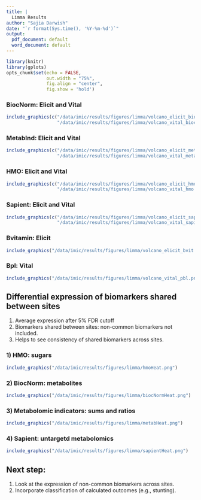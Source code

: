 ```yaml
---
title: |
  Limma Results
author: "Sajia Darwish"
date: "`r format(Sys.time(), '%Y-%m-%d')`"
output:
  pdf_document: default
  word_document: default
---
```


```r
library(knitr)
library(gplots)
opts_chunk$set(echo = FALSE,
               out.width = "75%", 
               fig.align = "center",
               fig.show = 'hold')
```

### BiocNorm: Elicit and Vital
```r
include_graphics(c("/data/imic/results/figures/limma/volcano_elicit_biocNorm.png",
                   "/data/imic/results/figures/limma/volcano_vital_biocNorm.png"))
```

### MetabInd: Elicit and Vital
```r
include_graphics(c("/data/imic/results/figures/limma/volcano_elicit_metabInd.png",
                   "/data/imic/results/figures/limma/volcano_vital_metabolInd.png"))
```

### HMO: Elicit and Vital
```r
include_graphics(c("/data/imic/results/figures/limma/volcano_elicit_hmo.png",
                   "/data/imic/results/figures/limma/volcano_vital_hmo.png"))
```

### Sapient: Elicit and Vital
```r
include_graphics(c("/data/imic/results/figures/limma/volcano_elicit_sapient.png",
                   "/data/imic/results/figures/limma/volcano_vital_sapient.png"))
```

### Bvitamin: Elicit
```r
include_graphics("/data/imic/results/figures/limma/volcano_elicit_bvit.png")
```

### Bpl: Vital
```r
include_graphics("/data/imic/results/figures/limma/volcano_vital_pbl.png")
```

\newpage

## Differential expression of biomarkers shared between sites

1) Average expression after 5% FDR cutoff
2) Biomarkers shared between sites: non-common biomarkers not included.
3) Helps to see consistency of shared biomarkers across sites.

### 1) HMO: sugars
```r

include_graphics("/data/imic/results/figures/limma/hmoHeat.png")
```

### 2) BiocNorm: metabolites
```r

include_graphics("/data/imic/results/figures/limma/biocNormHeat.png")
```

### 3) Metabolomic indicators: sums and ratios
```r
include_graphics("/data/imic/results/figures/limma/metabHeat.png")
```

### 4) Sapient: untargetd metabolomics
```r
include_graphics("/data/imic/results/figures/limma/sapientHeat.png")
```

## Next step:

1) Look at the expression of non-common biomarkers across sites.
2) Incorporate classification of calculated outcomes (e.g., stunting).

















